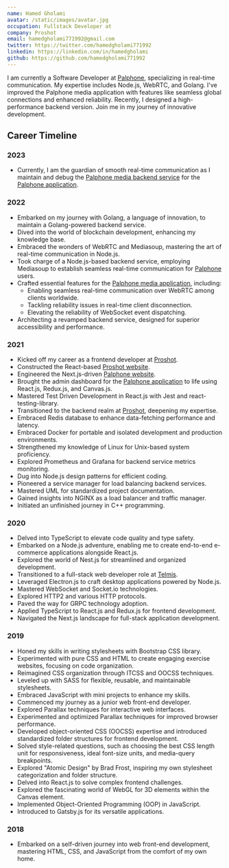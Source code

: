 ```yaml
---
name: Hamed Gholami
avatar: /static/images/avatar.jpg
occupation: Fullstack Developer at
company: Proshot
email: hamedgholami771992@gmail.com
twitter: https://twitter.com/hamedgholami771992
linkedin: https://linkedin.com/in/hamedgholami
github: https://github.com/hamedgholami771992
---
```


I am currently a Software Developer at [Palphone](https://palphone.com/),
specializing in real-time communication.
My expertise includes Node.js, WebRTC, and Golang.
I've improved the Palphone media application with features like seamless global connections and enhanced reliability.
Recently, I designed a high-performance backend version. Join me in my journey of innovative development.

## Career Timeline

### 2023

- Currently, I am the guardian of smooth real-time communication as I maintain and debug the [Palphone media backend service](http://palphone.com/) for the [Palphone application](http://palphone.com/).

### 2022

- Embarked on my journey with Golang, a language of innovation, to maintain a Golang-powered backend service.
- Dived into the world of blockchain development, enhancing my knowledge base.
- Embraced the wonders of WebRTC and Mediasoup, mastering the art of real-time communication in Node.js.
- Took charge of a Node.js-based backend service, employing Mediasoup to establish seamless real-time communication for [Palphone](http://palphone.com/) users.
- Crafted essential features for the [Palphone media application](http://palphone.com/), including:
  - Enabling seamless real-time communication over WebRTC among clients worldwide.
  - Tackling reliability issues in real-time client disconnection.
  - Elevating the reliability of WebSocket event dispatching.
- Architecting a revamped backend service, designed for superior accessibility and performance.

### 2021

- Kicked off my career as a frontend developer at [Proshot](https://proshotsoftware.com/).
- Constructed the React-based [Proshot website](https://proshotsoftware.com/).
- Engineered the Next.js-driven [Palphone website](http://palphone.com/).
- Brought the admin dashboard for the [Palphone application](http://palphone.com/) to life using React.js, Redux.js, and Canvas.js.
- Mastered Test Driven Development in React.js with Jest and react-testing-library.
- Transitioned to the backend realm at [Proshot](https://proshotsoftware.com/), deepening my expertise.
- Embraced Redis database to enhance data-fetching performance and latency.
- Embraced Docker for portable and isolated development and production environments.
- Strengthened my knowledge of Linux for Unix-based system proficiency.
- Explored Prometheus and Grafana for backend service metrics monitoring.
- Dug into Node.js design patterns for efficient coding.
- Pioneered a service manager for load balancing backend services.
- Mastered UML for standardized project documentation.
- Gained insights into NGINX as a load balancer and traffic manager.
- Initiated an unfinished journey in C++ programming.

### 2020

- Delved into TypeScript to elevate code quality and type safety.
- Embarked on a Node.js adventure, enabling me to create end-to-end e-commerce applications alongside React.js.
- Explored the world of Nest.js for streamlined and organized development.
- Transitioned to a full-stack web developer role at [Telmis](https://telmis.ir/).
- Leveraged Electron.js to craft desktop applications powered by Node.js.
- Mastered WebSocket and Socket.io technologies.
- Explored HTTP2 and various HTTP protocols.
- Paved the way for GRPC technology adoption.
- Applied TypeScript to React.js and Redux.js for frontend development.
- Navigated the Next.js landscape for full-stack application development.

### 2019

- Honed my skills in writing stylesheets with Bootstrap CSS library.
- Experimented with pure CSS and HTML to create engaging exercise websites, focusing on code organization.
- Reimagined CSS organization through ITCSS and OOCSS techniques.
- Leveled up with SASS for flexible, reusable, and maintainable stylesheets.
- Embraced JavaScript with mini projects to enhance my skills.
- Commenced my journey as a junior web front-end developer.
- Explored Parallax techniques for interactive web interfaces.
- Experimented and optimized Parallax techniques for improved browser performance.
- Developed object-oriented CSS (OOCSS) expertise and introduced standardized folder structures for frontend development.
- Solved style-related questions, such as choosing the best CSS length unit for responsiveness, ideal font-size units, and media-query breakpoints.
- Explored "Atomic Design" by Brad Frost, inspiring my own stylesheet categorization and folder structure.
- Delved into React.js to solve complex frontend challenges.
- Explored the fascinating world of WebGL for 3D elements within the Canvas element.
- Implemented Object-Oriented Programming (OOP) in JavaScript.
- Introduced to Gatsby.js for its versatile applications.

### 2018

- Embarked on a self-driven journey into web front-end development, mastering HTML, CSS, and JavaScript from the comfort of my own home.
